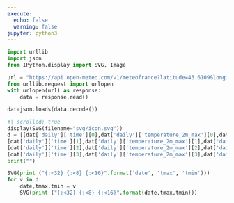 ```yaml
---
execute:
  echo: false
  warning: false
jupyter: python3
---
```


```python
import urllib
import json
from IPython.display import SVG, Image
```

```python
url = "https://api.open-meteo.com/v1/meteofrance?latitude=43.6109&longitude=3.8763&daily=temperature_2m_max,temperature_2m_min,precipitation_probability_max&timezone=Europe%2FLondon"
from urllib.request import urlopen
with urlopen(url) as response:
    data = response.read()
```

```python
dat=json.loads(data.decode())
```

```python
#| scrolled: true
display(SVG(filename="svg/icon.svg"))
d = [[dat['daily']['time'][0],dat['daily']['temperature_2m_max'][0],dat['daily']['temperature_2m_min'][0]],
[dat['daily']['time'][1],dat['daily']['temperature_2m_max'][1],dat['daily']['temperature_2m_min'][1]], 
[dat['daily']['time'][2],dat['daily']['temperature_2m_max'][2],dat['daily']['temperature_2m_min'][2]],
[dat['daily']['time'][3],dat['daily']['temperature_2m_max'][3],dat['daily']['temperature_2m_min'][3]]]
print("")

SVG(print ("{:<32} {:<8} {:<16}".format('date', 'tmax', 'tmin')))
for v in d:
    date,tmax,tmin = v
    SVG(print ("{:<32} {:<8} {:<16}".format(date,tmax,tmin)))
```


